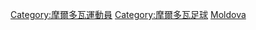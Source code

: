 [[Category:摩爾多瓦運動員|Category:摩爾多瓦運動員]]
[[Category:摩爾多瓦足球|Category:摩爾多瓦足球]]
[[Category:各國足球運動員|Moldova]]